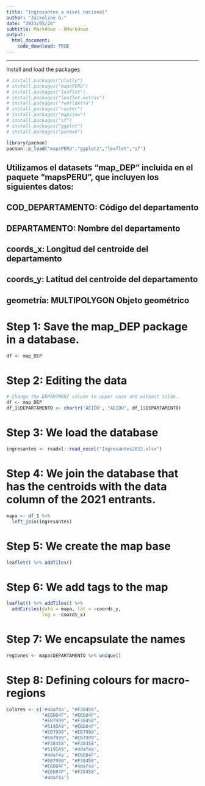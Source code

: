 ```yaml
---
title: "Ingresantes a nivel nacional"
author: "Jackeline G."
date: "2023/05/26"
subtitle: Markdown - RMarkdown
output:
  html_document:
    code_download: TRUE
---
```


------------------------------------------------------------------------
Install and load the packages

```r
# install.packages("plotly")
# install.packages("mapsPERU")
# install.packages("leaflet")
# install.packages("leaflet.extras")
# install.packages("rworldxtra")
# install.packages("raster")
# install.packages("mapview")
# install.packages("sf")
# install.packages("ggplot")
# install.packages("pacman")
```

```r
library(pacman)
pacman::p_load("mapsPERU","ggplot2","leaflet","sf")
```
## Utilizamos el datasets "map_DEP" incluida en el paquete "mapsPERU", que incluyen los siguientes datos:
 
## COD_DEPARTAMENTO: Código del departamento
## DEPARTAMENTO: Nombre del departamento
## coords_x: Longitud del centroide del departamento
## coords_y: Latitud del centroide del departamento
## geometría: MULTIPOLYGON Objeto geométrico

# Step 1: Save the map_DEP package in a database. 
 ```r
df <- map_DEP
```

# Step 2: Editing the data
```r
# Change the DEPARTMENT column to upper case and without tilde.
df <- map_DEP
df_1$DEPARTAMENTO <- chartr('ÁÉÍÓÚ', "AEIOU", df_1$DEPARTAMENTO)
```

# Step 3: We load the database
```r
ingresantes <- readxl::read_excel("Ingresantes2022.xlsx")
```
# Step 4: We join the database that has the centroids with the data column of the 2021 entrants.
```r
mapa <- df_1 %>% 
  left_join(ingresantes)
```
# Step 5: We create the map base
```r
leaflet() %>% addTiles()
```
# Step 6: We add tags to the map
```r
leaflet() %>% addTiles() %>% 
  addCircles(data = mapa, lat = ~coords_y, 
             lng = ~coords_x)
```
# Step 7: We encapsulate the names 
```r
regiones <- mapa$DEPARTAMENTO %>% unique()
```
# Step 8: Defining colours for macro-regions
```r
Colores <- c('#4daf4a', "#F38458", 
             "#E6D04F", "#E6D04F", 
             "#EB7999", "#F38458", 
             "#5195A9", "#E6D04F", 
             "#EB7999", "#EB7999",
             "#EB7999", "#EB7999", 
             "#F38458", "#F38458",
             "#5195A9", '#4daf4a',
             '#4daf4a', "#E6D04F",
             "#EB7999", "#F38458", 
             "#E6D04F", '#4daf4a', 
             "#E6D04F", "#F38458",
             '#4daf4a')
```